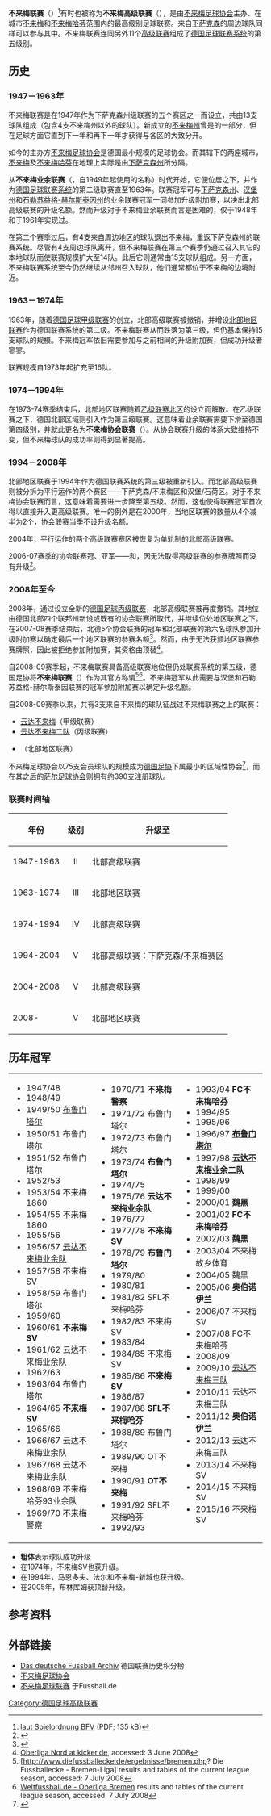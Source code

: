 {{noteTA|G1=足球|G2=德甲}}
{{Infobox football league
|name           = 不来梅联赛
|image          = [[File:Karte-DFB-Regionalverbände-HB.png|180px]]
|country        = {{flag|Germany}}
|state          = {{flag|Bremen|name=Bremen (state)}}
|region         = 
|confed         = [[不来梅足球协会|不来梅足球协会]]
|founded        = 1947年
|teams          = 16
|divisions      = 
|promotion      = [[德国足球北部地区联赛|德国足球北部地区联赛]]
|relegation     = [[不来梅足球州级联赛|不来梅足球州级联赛]]
|level          = [[德国足球联赛系统|第 5 级]]
|champions      = {{link-de|不来梅SV|Bremer SV}}
|season         = 2015–16
|website        = 
|current    = 
}}
'''不来梅联赛'''（{{lang-de|'''Bremen-Liga'''}}）<ref>[http://www.bremerfv.de/fileadmin/Statuten/spielordnung.pdf laut Spielordnung BFV] {{Wayback|url=http://www.bremerfv.de/fileadmin/Statuten/spielordnung.pdf |date=20150923194424 }} (PDF; 135 kB)</ref>有时也被称为'''不来梅高级联赛'''（{{lang|de|'''Oberliga Bremen'''}}），是由[[不来梅足球协会|不来梅足球协会]]主办、在城市[[不来梅|不来梅]]和[[不来梅哈芬|不来梅哈芬]]范围内的最高级别足球联赛。来自[[下萨克森|下萨克森]]的周边球队同样可以参与其中。不来梅联赛连同另外11个[[德国足球高级联赛|高级联赛]]组成了[[德国足球联赛系统|德国足球联赛系统]]的第五级别。

==历史==
===1947－1963年===
不来梅联赛是在1947年作为下萨克森州级联赛的五个赛区之一而设立，共由13支球队组成（包含4支不来梅州以外的球队）。新成立的[[不来梅州|不来梅州]]曾是{{link-de|美国占领区|Amerikanische Besatzungszone}}的一部分，但在足球方面它直到下一年和再下一年才获得与各区的大致分开。

如今的主办方[[不来梅足球协会|不来梅足球协会]]是德国最小规模的足球协会。而其辖下的两座城市，[[不来梅|不来梅]]及[[不来梅哈芬|不来梅哈芬]]在地理上实际是由[[下萨克森州|下萨克森州]]所分隔。

从'''不来梅业余联赛'''（{{lang|de|'''Amateurliga Bremen'''}}，自1949年起使用的名称）时代开始，它便位居{{link-de|德国足球北部高级联赛|Fußball-Oberliga Nord|北部高级联赛}}之下，并作为[[德国足球联赛系统|德国足球联赛系统]]的第二级联赛直至1963年。联赛冠军可与[[下萨克森足球高级联赛|下萨克森州]]、[[汉堡足球高级联赛|汉堡州]]和[[石勒苏益格-荷尔斯泰因足球联赛|石勒苏益格-赫尔斯泰因州]]的业余联赛冠军一同参加升级附加赛，以决出北部高级联赛的升级名额。然而升级对于不来梅业余联赛而言是困难的，仅{{link-de|不来梅哈芬93|Bremerhaven 93}}于1948年和{{link-de|不来梅SV|Bremer SV}}于1961年实现过。

在第二个赛季过后，有4支来自周边地区的球队退出不来梅，重返下萨克森州的联赛系统。尽管有4支周边球队离开，但不来梅联赛在第三个赛季仍通过召入其它的本地球队而使联赛规模扩大至14队。此后它则通常由15支球队组成。另一方面，不来梅联赛系统至今仍然继续从邻州召入球队，他们通常都位于不来梅的边境附近。

===1963－1974年===
1963年，随着[[德国足球甲级联赛|德国足球甲级联赛]]的创立，北部高级联赛被撤销，并增设[[德国足球北部地区联赛|北部地区联赛]]作为德国联赛系统的第二级。不来梅联赛从而跌落为第三级，但仍基本保持15支球队的规模。不来梅冠军依旧需要参加与之前相同的升级附加赛，但成功升级者寥寥。

联赛规模自1973年起扩充至16队。

===1974－1994年===
在1973-74赛季结束后，北部地区联赛随着[[德国足球乙级联赛|乙级联赛北区]]的设立而解散。在乙级联赛之下，德国北部区域则引入{{link-de|德国足球北部高级联赛|Fußball-Oberliga Nord|北部高级联赛}}作为第三级联赛。这意味着业余联赛需要下滑至德国第四级别，并就此更名为'''不来梅协会联赛'''（{{lang|de|'''Verbandsliga Bremen'''}}）。从协会联赛升级的体系大致维持不变，但不来梅球队的成功率则得到显著提高。

===1994－2008年===
北部地区联赛于1994年作为德国联赛系统的第三级被重新引入。而北部高级联赛则被分拆为平行运作的两个赛区——下萨克森/不来梅区和汉堡/石荷区。对于不来梅协会联赛而言，这意味着需要进一步降至第五级。然而，这也使得联赛冠军首次得以直接升入更高级联赛。唯一的例外是在2000年，当地区联赛的数量从4个减半为2个，协会联赛当季不设升级名额。

2004年，平行运作的两个高级联赛赛区被恢复为单轨制的北部高级联赛。

2006-07赛季的协会联赛冠、亚军——{{link-de|不来梅SV|Bremer SV}}和{{link-de|FC不来梅哈芬|FC Bremerhaven}}，因无法取得高级联赛的参赛牌照而没有升级<ref>{{cite web|url=http://www.nordfv.de/cms/index.php?id=|title=Licence applications for the Oberliga Nord season 2007-08|accessdate=2008-03-04|author=|publisher=Northern German FA|deadurl=yes|archiveurl=https://web.archive.org/web/20110719065922/http://www.nordfv.de/cms/index.php?id=|archivedate=2011-07-19}}</ref>。

===2008年至今===
2008年，通过设立全新的[[德国足球丙级联赛|德国足球丙级联赛]]，北部高级联赛被再度撤销。其地位由德国北部四个联邦州新设或既有的协会联赛所取代，并继续位处地区联赛之下。在2007-08赛季结束后，北德5个协会联赛的冠军和北部联赛的第六名球队参加升级附加赛以确定最后一个地区联赛的参赛名额<ref>{{cite web|url=http://www.nordfv.de/cms/fileadmin/Downloads/Ringbuch_07_08/Dfb_Oberliga_23_07_2007.pdf|title=Regulations for the Oberliga Nord 2007-08|accessdate=2008-03-04|author=|publisher=Northern German FA}}{{dead link|date=2017年11月 |bot=InternetArchiveBot |fix-attempted=yes }}</ref>。然而，由于{{link-de|FC不来梅哈芬|FC Bremerhaven}}无法获颁地区联赛参赛牌照，因此被拒绝参加附加赛，其资格由{{link-de|奥伯诺伊兰足球俱乐部|FC Oberneuland|奥伯诺伊兰}}顶替<ref>[http://www.kicker.de/news/fussball/oberliga/nord/tabelle/liga/ Oberliga Nord at kicker.de]{{dead link|date=2017年11月 |bot=InternetArchiveBot |fix-attempted=yes }}, accessed: 3 June 2008</ref>。

自2008-09赛季起，不来梅联赛具备高级联赛地位但仍处联赛系统的第五级，德国足协将'''不来梅联赛'''（{{lang|de|Bremen-Liga}}）作为其官方称谓<ref>[http://www.diefussballecke.de/ergebnisse/bremen.php? Die Fussballecke - Bremen-Liga] {{Wayback|url=http://www.diefussballecke.de/ergebnisse/bremen.php |date=20100611133021 }} results and tables of the current league season, accessed: 7 July 2008</ref><ref>[http://www.weltfussball.de/wettbewerb/oberliga-bremen/ Weltfussball.de - Oberliga Bremen] {{Wayback|url=http://www.weltfussball.de/wettbewerb/oberliga-bremen/ |date=20121001194625 }} results and tables of the current league season, accessed: 7 July 2008</ref>。不来梅冠军从此需要与汉堡和石勒苏益格-赫尔斯泰因联赛的冠军参加附加赛以确定升级名额。

自2008-09赛季以来，共有3支来自不来梅的球队征战过不来梅联赛之上的联赛：
* [[云达不来梅|云达不来梅]]（甲级联赛）
* [[云达不来梅二队|云达不来梅二队]]（丙级联赛）
* {{link-de|奥伯诺伊兰足球俱乐部|FC Oberneuland|奥伯诺伊兰}}（北部地区联赛）

不来梅足球协会以75支会员球队的规模成为[[德国足协|德国足协]]下属最小的区域性协会<ref>{{cite web|url=http://www.bremerfv.de/index.php?id=95|title=Clubs of the Bremen FA|accessdate=2008-02-24|author=|publisher=Bremen FA|archive-date=2014-04-19|archive-url=https://web.archive.org/web/20140419191644/http://www.bremerfv.de/index.php?id=95}}</ref>，而在其之后的[[萨尔足球协会|萨尔足球协会]]则拥有约390支注册球队。

=== 联赛时间轴 ===

{| class="wikitable"
|-
!年份
!级别
!升级至
|-
|1947-1963
|align="center"|II
|北部高级联赛
|-
|1963-1974
|align="center"|III
|北部地区联赛
|-
|1974-1994
|align="center"|IV
|北部高级联赛
|-
|1994-2004
|align="center"|V
|北部高级联赛：下萨克森/不来梅赛区
|-
|2004-2008
|align="center"|V
|北部高级联赛
|-
|2008-
|align="center"|V
|北部地区联赛
|}

==历年冠军==
{| style="width: 100%;"
| style="width: 33%; vertical-align: top;" |
* 1947/48 '''{{link-de|不来梅哈芬93|Bremerhaven 93}}'''
* 1948/49 {{link-de|黑梅林根体育俱乐部|SV Hemelingen|黑梅林根}}
* 1949/50 [[布鲁门塔尔体育俱乐部|布鲁门塔尔]]
* 1950/51 布鲁门塔尔
* 1951/52 布鲁门塔尔
* 1952/53 {{link-de|不来梅1860|Bremen 1860}}
* 1953/54 不来梅1860
* 1954/55 不来梅1860
* 1955/56 {{link-de|不来梅SV|Bremer SV}}
* 1956/57 [[云达不来梅二队|云达不来梅业余队]]
* 1957/58 不来梅SV
* 1958/59 布鲁门塔尔
* 1959/60 {{link-de|不来梅警察体育俱乐部|Polizei SV Bremen|不来梅警察}}
* 1960/61 '''不来梅SV'''
* 1961/62 云达不来梅业余队
* 1962/63 {{link-de|AGSV不来梅|AGSV Bremen}}
* 1963/64 布鲁门塔尔
* 1964/65 '''不来梅SV'''
* 1965/66 {{link-de|和睦不来梅|Eintracht Bremen}}
* 1966/67 云达不来梅业余队
* 1967/68 云达不来梅业余队
* 1968/69 不来梅哈芬93业余队
* 1969/70 不来梅警察
| style="width: 33%; vertical-align: top;" |
* 1970/71 '''不来梅警察'''
* 1971/72 布鲁门塔尔
* 1972/73 布鲁门塔尔
* 1973/74 '''布鲁门塔尔'''
* 1974/75 {{link-de|OT不来梅|OT Bremen}}
* 1975/76 '''云达不来梅业余队'''
* 1976/77 {{link-de|SGO不来梅|SGO Bremen}}
* 1977/78 '''不来梅SV'''
* 1978/79 '''布鲁门塔尔'''
* 1979/80 {{link-de|SFL不来梅哈芬|SFL Bremerhaven}}
* 1980/81 {{link-de|格斯特明德足球俱乐部|FT Geestemünde|格斯特明德}}
* 1981/82 SFL不来梅哈芬
* 1982/83 不来梅SV
* 1983/84 {{link-de|法尔-布洛克迪克|SC Vahr-Blockdiek|法尔}}
* 1984/85 不来梅SV
* 1985/86 '''不来梅SV'''
* 1986/87 '''{{link-de|马恩多夫足球俱乐部|FC Mahndorf|马恩多夫}}'''
* 1987/88 '''SFL不来梅哈芬'''
* 1988/89 布鲁门塔尔
* 1989/90 OT不来梅
* 1990/91 '''OT不来梅'''
* 1991/92 SFL不来梅哈芬
* 1992/93 {{link-de|FC不来梅哈芬|FC Bremerhaven}}
| style="width: 33%; vertical-align: top;" |
* 1993/94 '''FC不来梅哈芬'''
* 1994/95 '''{{link-de|不来梅故乡体育|Vatan Spor Bremen}}'''
* 1995/96 '''{{link-de|奥伯诺伊兰足球俱乐部|FC Oberneuland|奥伯诺伊兰}}'''
* 1996/97 '''[[布鲁门塔尔|布鲁门塔尔]]'''
* 1997/98 '''[[云达不来梅#云达不来梅三队|云达不来梅业余二队]]'''
* 1998/99 '''{{link-de|不来梅-新城体育俱乐部|Bremer TS Neustadt|不来梅-新城}}'''
* 1999/00 {{link-de|魏黑体育俱乐部|SC Weyhe|魏黑}}
* 2000/01 '''魏黑'''
* 2001/02 '''FC不来梅哈芬'''
* 2002/03 '''魏黑'''
* 2003/04 不来梅故乡体育
* 2004/05 魏黑
* 2005/06 '''奥伯诺伊兰'''
* 2006/07 不来梅SV
* 2007/08 FC不来梅哈芬
* 2008/09 {{link-de|布林库姆体育俱乐部|Brinkumer SV|布林库姆}}
* 2009/10 [[云达不来梅#云达不来梅三队|云达不来梅三队]]
* 2010/11 云达不来梅三队
* 2011/12 '''奥伯诺伊兰'''
* 2012/13 云达不来梅三队
* 2013/14 不来梅SV
* 2014/15 不来梅SV
* 2015/16 不来梅SV
|}

*'''粗体'''表示球队成功升级
*在1974年，不来梅SV也获升级。
*在1994年，马恩多夫、法尔和不来梅-新城也获升级。
*在2005年，布林库姆获顶替升级。

==参考资料==
{{reflist|2}}

== 外部链接 ==
* [http://www.f-archiv.de/ Das deutsche Fussball Archiv]{{Wayback|url=http://www.f-archiv.de/ |date=20171004190327 }} 德国联赛历史积分榜
* [http://www.bremerfv.de/ 不来梅足球协会] {{Wayback|url=http://www.bremerfv.de/ |date=20220502163258 }}
* [http://www.fussball.de/fussball/servlet/content/68?next=/0708/013 不来梅足球联赛] {{Wayback|url=http://www.fussball.de/fussball/servlet/content/68?next=%2F0708%2F013 |date=20080806152540 }}于Fussball.de

{{德國足球}}

[[Category:德国足球高级联赛|Category:德国足球高级联赛]]